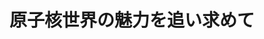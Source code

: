 ﻿---
title: "原子核世界の魅力を追い求めて"
category: "工学院"
vol: 14
interviewee: "小川 雅生 "
url: ""
tags: ["原子","力","核"]
pdf: "14-6.pdf"
career: ""
preface: "------------"
---
